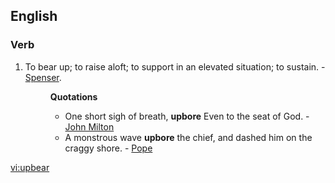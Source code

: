 ==English==

===Verb===
{{en-verb|upbears|upbearing|upbore|upbore}}

# {{transitive}} To bear up; to raise aloft; to support in an elevated situation; to sustain. - [[Spenser]].
#:'''Quotations'''
#:*One short sigh of breath, '''upbore''' Even to the seat of God. - [[w:John Milton|John Milton]]
#:*A monstrous wave '''upbore''' the chief, and dashed him on the craggy shore. - [[Pope]]

[[vi:upbear]]